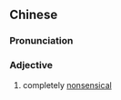 ==Chinese==
{{zh-forms}}

===Pronunciation===
{{zh-pron
|c=gau2 m4 daap3 baat3
|ca=zh-yue-九唔搭八.ogg
|cat=a
}}

===Adjective===
{{zh-adj}}

# {{lb|zh|colloquial|Cantonese}} completely [[nonsensical]]
#: {{zh-x|佢 今日 寫 嗰啲 嘢，乜嘢 都 '''九唔搭八'''。|Nothing he wrote today made sense.|C-GZ}}